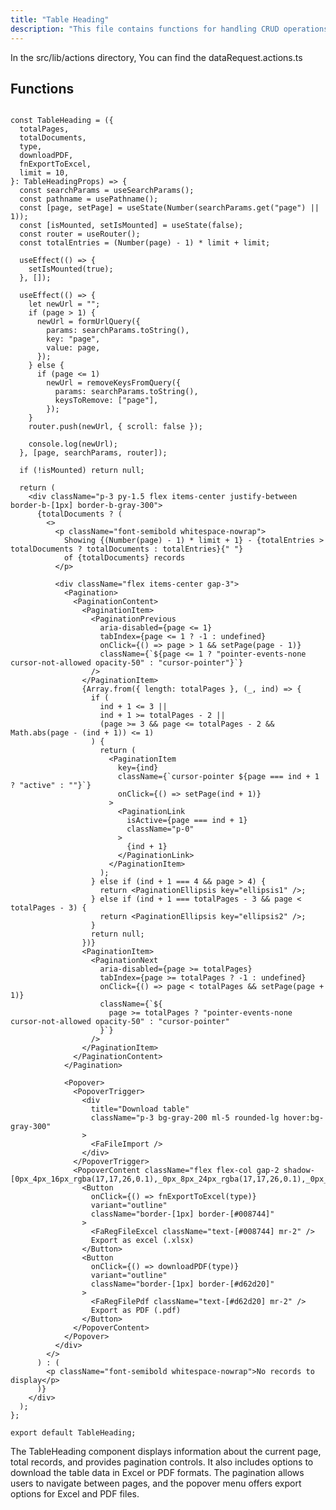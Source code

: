 ```yaml
---
title: "Table Heading"
description: "This file contains functions for handling CRUD operations on data requests within a server application."
---
```


In the <Highlight>src/lib/actions</Highlight> directory, You can find the <Highlight>dataRequest.actions.ts</Highlight>

## Functions

```tsx:getAllDataRequests

const TableHeading = ({
  totalPages,
  totalDocuments,
  type,
  downloadPDF,
  fnExportToExcel,
  limit = 10,
}: TableHeadingProps) => {
  const searchParams = useSearchParams();
  const pathname = usePathname();
  const [page, setPage] = useState(Number(searchParams.get("page") || 1));
  const [isMounted, setIsMounted] = useState(false);
  const router = useRouter();
  const totalEntries = (Number(page) - 1) * limit + limit;

  useEffect(() => {
    setIsMounted(true);
  }, []);

  useEffect(() => {
    let newUrl = "";
    if (page > 1) {
      newUrl = formUrlQuery({
        params: searchParams.toString(),
        key: "page",
        value: page,
      });
    } else {
      if (page <= 1)
        newUrl = removeKeysFromQuery({
          params: searchParams.toString(),
          keysToRemove: ["page"],
        });
    }
    router.push(newUrl, { scroll: false });

    console.log(newUrl);
  }, [page, searchParams, router]);

  if (!isMounted) return null;

  return (
    <div className="p-3 py-1.5 flex items-center justify-between border-b-[1px] border-b-gray-300">
      {totalDocuments ? (
        <>
          <p className="font-semibold whitespace-nowrap">
            Showing {(Number(page) - 1) * limit + 1} - {totalEntries > totalDocuments ? totalDocuments : totalEntries}{" "}
            of {totalDocuments} records
          </p>

          <div className="flex items-center gap-3">
            <Pagination>
              <PaginationContent>
                <PaginationItem>
                  <PaginationPrevious
                    aria-disabled={page <= 1}
                    tabIndex={page <= 1 ? -1 : undefined}
                    onClick={() => page > 1 && setPage(page - 1)}
                    className={`${page <= 1 ? "pointer-events-none cursor-not-allowed opacity-50" : "cursor-pointer"}`}
                  />
                </PaginationItem>
                {Array.from({ length: totalPages }, (_, ind) => {
                  if (
                    ind + 1 <= 3 ||
                    ind + 1 >= totalPages - 2 ||
                    (page >= 3 && page <= totalPages - 2 && Math.abs(page - (ind + 1)) <= 1)
                  ) {
                    return (
                      <PaginationItem
                        key={ind}
                        className={`cursor-pointer ${page === ind + 1 ? "active" : ""}`}
                        onClick={() => setPage(ind + 1)}
                      >
                        <PaginationLink
                          isActive={page === ind + 1}
                          className="p-0"
                        >
                          {ind + 1}
                        </PaginationLink>
                      </PaginationItem>
                    );
                  } else if (ind + 1 === 4 && page > 4) {
                    return <PaginationEllipsis key="ellipsis1" />;
                  } else if (ind + 1 === totalPages - 3 && page < totalPages - 3) {
                    return <PaginationEllipsis key="ellipsis2" />;
                  }
                  return null;
                })}
                <PaginationItem>
                  <PaginationNext
                    aria-disabled={page >= totalPages}
                    tabIndex={page >= totalPages ? -1 : undefined}
                    onClick={() => page < totalPages && setPage(page + 1)}
                    className={`${
                      page >= totalPages ? "pointer-events-none cursor-not-allowed opacity-50" : "cursor-pointer"
                    }`}
                  />
                </PaginationItem>
              </PaginationContent>
            </Pagination>

            <Popover>
              <PopoverTrigger>
                <div
                  title="Download table"
                  className="p-3 bg-gray-200 ml-5 rounded-lg hover:bg-gray-300"
                >
                  <FaFileImport />
                </div>
              </PopoverTrigger>
              <PopoverContent className="flex flex-col gap-2 shadow-[0px_4px_16px_rgba(17,17,26,0.1),_0px_8px_24px_rgba(17,17,26,0.1),_0px_16px_56px_rgba(17,17,26,0.1)]">
                <Button
                  onClick={() => fnExportToExcel(type)}
                  variant="outline"
                  className="border-[1px] border-[#008744]"
                >
                  <FaRegFileExcel className="text-[#008744] mr-2" />
                  Export as excel (.xlsx)
                </Button>
                <Button
                  onClick={() => downloadPDF(type)}
                  variant="outline"
                  className="border-[1px] border-[#d62d20]"
                >
                  <FaRegFilePdf className="text-[#d62d20] mr-2" />
                  Export as PDF (.pdf)
                </Button>
              </PopoverContent>
            </Popover>
          </div>
        </>
      ) : (
        <p className="font-semibold whitespace-nowrap">No records to display</p>
      )}
    </div>
  );
};

export default TableHeading;

```
The TableHeading component displays information about the current page, total records, and provides pagination controls. It also includes options to download the table data in Excel or PDF formats. The pagination allows users to navigate between pages, and the popover menu offers export options for Excel and PDF files.